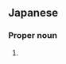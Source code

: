 ==Japanese==
{{ja-kanjitab|りょう|へい|yomi=o}}

===Proper noun===
{{ja-pos|proper|りょうへい}}

# {{given name|male|lang=ja|sort=りょうへい}}